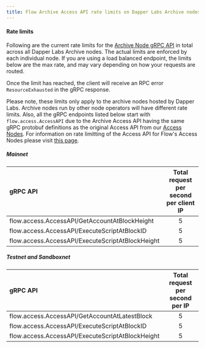 ```yaml
---
title: Flow Archive Access API rate limits on Dapper Labs Archive nodes
---
```


#### Rate limits

Following are the current rate limits for the [Archive Node gRPC API](archive-access-api) in total across all Dapper Labs Archive nodes. The actual limits are enforced by each individual node. If you are using a load balanced endpoint, the limits below are the max rate, and may vary depending on how your requests are routed.

Once the limit has reached, the client will receive an RPC error `ResourceExhausted` in the gRPC response.

Please note, these limits only apply to the archive nodes hosted by Dapper Labs. Archive nodes run by other node operators will have different rate limits.
Also, all the gRPC endpoints listed below start with `flow.access.AccessAPI` due to the Archive Access API having the same gRPC protobuf definitions as the original Access API from our [Access Nodes](https://docs.onflow.org/nodes/node-operation/node-roles/#access). For information on rate limitting of the Access API for Flow's Access Nodes please visit [this page]((https://developers.flow.com/nodes/access-api-rate-limits)).

##### Mainnet

|                 gRPC API                             | Total request per second per client IP        |
|:-----------------------------------------------------|:---------------------------------------------:|
| flow.access.AccessAPI/GetAccountAtBlockHeight        |                   5                           |
| flow.access.AccessAPI/ExecuteScriptAtBlockID         |                   5                           |
| flow.access.AccessAPI/ExecuteScriptAtBlockHeight     |                   5                           |


##### Testnet and Sandboxnet

|                 gRPC API                             | Total request per second per IP               |
|:-----------------------------------------------------|:---------------------------------------------:|
| flow.access.AccessAPI/GetAccountAtLatestBlock        |                   5                           |
| flow.access.AccessAPI/ExecuteScriptAtBlockID         |                   5                           |
| flow.access.AccessAPI/ExecuteScriptAtBlockHeight     |                   5                           |



